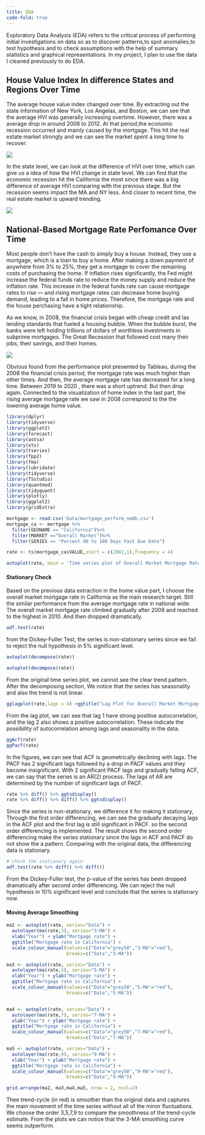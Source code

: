 ```yaml
---
title: EDA
code-fold: true
---
```


Exploratory Data Analysis (EDA) refers to the critical process of performing initial investigations on data so as to discover patterns,to spot anomalies,to test hypothesis and to check assumptions with the help of summary statistics and graphical representations. In my project, I plan to use the data I cleaned previously to do EDA.

## House Value Index In difference States and Regions Over Time

The average house value index changed over time. By extracting out the state information of New York, Los Angelas, and Boston, we can see that the average HVI was generally increasing overtime. However, there was a average drop in around 2008 to 2012. At that period,the economic recession occurred and mainly caused by the mortgage. This hit the real estate market strongly and we can see the market spent a long time to recover.

![](./images/tb-eda-1.png)

In the state level, we can look at the difference of HVI over time, which can give us a idea of how the HVI change in state level. We can find that the economic recession hit the California the most since there was a big difference of average HVI comparing with the previous stage. But the recession seems impact the MA and NY less. And closer to recent time, the real estate market is upward trending.

![](./images/tb-eda-2.png)

## National-Based Mortgage Rate Perfomance Over Time

Most people don't have the cash to simply buy a house. Instead, they use a mortgage, which is a loan to buy a home. After making a down payment of anywhere from 3% to 25%, they get a mortgage to cover the remaining costs of purchasing the home. If inflation rises significantly, the Fed might increase the federal funds rate to reduce the money supply and reduce the inflation rate. This increase in the federal funds rate can cause mortgage rates to rise --- and rising mortgage rates can decrease home buying demand, leading to a fall in home prices. Therefore, the mortgage rate and the house perchasing have a tight relationship.

As we know, in 2008, the financial crisis began with cheap credit and lax lending standards that fueled a housing bubble. When the bubble burst, the banks were left holding trillions of dollars of worthless investments in subprime mortgages. The Great Recession that followed cost many their jobs, their savings, and their homes.

![](./images/tb-eda-3.png)

Obvious found from the performance plot presented by Tableau, during the 2008 the financial crisis period, the mortgage rate was much higher than other times. And then, the average mortgage rate has decreased for a long time. Between 2019 to 2020 , there was a short uptrend. But then drop again. Connected to the visualization of home index in the last part, the rising average mortgage rate we saw in 2008 correspond to the the lowering average home value.

```r
library(dplyr)
library(tidyverse)
library(ggplot2)
library(forecast)
library(astsa) 
library(xts)
library(tseries)
library(fpp2)
library(fma)
library(lubridate)
library(tidyverse)
library(TSstudio)
library(quantmod)
library(tidyquant)
library(plotly)
library(ggplot2)
library(gridExtra)
```

```r
mortgage <- read.csv('Data/mortgage_perform_nmdb.csv')
mortgage_ca <- mortgage %>%
  filter(GEONAME == "California")%>%
  filter(MARKET =="Overall Market")%>%
  filter(SERIES == "Percent 90 to 180 Days Past Due Date")

rate <- ts(mortgage_ca$VALUE,start = c(2002,1),frequency = 4)
```

```r
autoplot(rate, main = 'Time series plot of Overall Market Mortgage Rate in CA')
```

#### Stationary Check

Based on the previous data extraction in the home value part, I choose the overall market mortgage rate in California as the main research target. Still the similar performance from the average mortgage rate in national wide. The overall market mortgage rate climbed gradually after 2008 and reached to the highest in 2010. And then dropped dramatically.

```r
adf.test(rate)
```

from the Dickey-Fuller Test, the series is non-stationary series since we fail to reject the null hypothesis in 5% significant level.

```r
autoplot(decompose(rate))
```

```r
autoplot(decompose(rate))
```

From the original time series plot, we cannot see the clear trend pattern. After the decomposing section, We notice that the series has seasonality and also the trend is not linear.

```r
gglagplot(rate,lags = 4) +ggtitle("Lag Plot for Overall Market Mortgage Rate in California")+xlab("Lags")+ylab("Yt")
```

From the lag plot, we can see that lag 1 have strong positive autocorrelation, and the lag 2 also shows a positive autocorrelation. These indicate the possibility of autocorrelation among lags and seasonality in the data.

```r
ggAcf(rate)
ggPacf(rate)
```

In the figures, we can see that ACF is geometrically declining with lags. The PACF has 2 significant lags followed by a drop in PACF values and they become insignificant. With 2 significant PACF lags and gradually falling ACF, we can say that the series is an AR(2) process. The lags of AR are determined by the number of significant lags of PACF.

```r
rate %>% diff() %>% ggtsdisplay()
rate %>% diff() %>% diff() %>% ggtsdisplay()
```

Since the series is non-stationary, we difference it for making it stationary, Through the first order differencing, we can see the gradually decaying lags in the ACF plot and the first lag is still significant in PACF. so the second order differencing is implemented. The result shows the second order differencing make the series stationary since the lags in ACF and PACF do not show the a pattern. Comparing with the original data, the differencing data is stationary.

```r
# check the stationary again
adf.test(rate %>% diff() %>% diff())
```

From the Dickey-Fuller test, the p-value of the series has been dropped dramatically after second order differencing. We can reject the null hypothesis in 10% significant level and conclude that the series is stationary now.

#### Moving Average Smoothing

```r
ma2 <- autoplot(rate, series="Data") +
  autolayer(ma(rate,3), series="3-MA") +
  xlab("Year") + ylab("Mortgage rate") +
  ggtitle("Mortgage rate in California") +
  scale_colour_manual(values=c("Data"="grey50","3-MA"="red"),
                      breaks=c("Data","3-MA"))

ma3 <- autoplot(rate, series="Data") +
  autolayer(ma(rate,5), series="5-MA") +
  xlab("Year") + ylab("Mortgage rate") +
  ggtitle("Mortgage rate in California") +
  scale_colour_manual(values=c("Data"="grey50","5-MA"="red"),
                      breaks=c("Data","5-MA"))


ma4 <- autoplot(rate, series="Data") +
  autolayer(ma(rate,7), series="7-MA") +
  xlab("Year") + ylab("Mortgage rate") +
  ggtitle("Mortgage rate in California") +
  scale_colour_manual(values=c("Data"="grey50","7-MA"="red"),
                      breaks=c("Data","7-MA"))

ma5 <- autoplot(rate, series="Data") +
  autolayer(ma(rate,9), series="9-MA") +
  xlab("Year") + ylab("Mortgage rate") +
  ggtitle("Mortgage rate in California") +
  scale_colour_manual(values=c("Data"="grey50","9-MA"="red"),
                      breaks=c("Data","9-MA"))

grid.arrange(ma2, ma3,ma4,ma5, nrow = 2, ncol=2)
```

Thee trend-cycle (in red) is smoother than the original data and captures the main movement of the time series without all of the minor fluctuations. We choose the order 3,5,7,9 to compare the smoothness of the trend-cycle estimate. From the plots we can notice that the 3-MA smoothing curve seems outperform.
